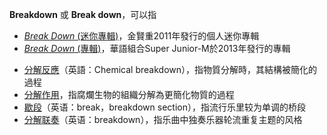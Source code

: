 '''Breakdown''' 或 '''Break down'''，可以指

* [[Break_Down_(迷你專輯)|''Break Down'' (迷你專輯)]]，金賢重2011年發行的個人迷你專輯
* [[Break_Down_(專輯)|''Break Down'' (專輯)]]，華語組合Super Junior-M於2013年發行的專輯
<!--Breakdown可指化學上的分解，故下列條目應作分歧義-->
* [[分解反應|分解反應]]（英語：Chemical breakdown），指物質分解時，其結構被簡化的過程
* [[分解作用|分解作用]]，指腐爛生物的組織分解為更簡化物質的過程
* [[歇段|歇段]]（英语：break，breakdown section），指流行乐里较为单调的桥段
* [[分解联奏|分解联奏]]（英语：breakdown），指乐曲中独奏乐器轮流重复主题的风格

{{disambiguation}}